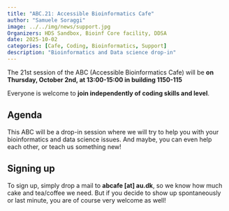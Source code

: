 ```yaml
---
title: "ABC.21: Accessible Bioinformatics Cafe"
author: "Samuele Soraggi"
image: ../../img/news/support.jpg
Organizers: HDS Sandbox, Bioinf Core facility, DDSA
date: 2025-10-02
categories: [Cafe, Coding, Bioinformatics, Support]
description: "Bioinformatics and Data science drop-in"
---
```


The 21st session of the ABC (Accessible Bioinformatics Cafe) will be **on Thursday, October 2nd, at 13:00-15:00 in building 1150-115**

Everyone is welcome to **join independently of coding skills and level**. 

## Agenda
 
This ABC will be a drop-in session where we will try to help you with your bioinformatics and data science issues. And maybe, you can even help each other, or teach us something new!

## Signing up

To sign up, simply drop a mail to **abcafe [at] au.dk**, so we know how much cake and tea/coffee we need. But if you decide to show up spontaneously or last minute, you are of course very welcome as well!